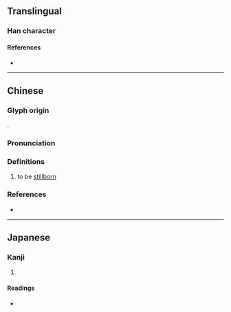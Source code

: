 {{character info/new}}
==Translingual==

===Han character===
{{Han char|rn=78|rad=歹|as=15|sn=19|four=14286|canj=MNGWC|ids=⿰歹賣}}

====References====
* {{Han ref|kx=0584.020|dkj=16601|hdz=21396.040|uh=6BB0|ud=27568|bh=F25A|bd=62042}}

----

==Chinese==
{{zh-forms}}

===Glyph origin===
{{Han etym}}
{{Han compound|歹|𧶠|c1=s|c2=p|t1=bad|ls=psc}}.

===Pronunciation===
{{zh-pron
|m=dū
|c=duk6
|mc=y
|oc=y
|cat=v
}}

===Definitions===
{{zh-hanzi}}

# {{lb|zh|literary|of a [[baby]]}} to be [[stillborn]]

===References===
* {{R:twedu|B01962}}

----

==Japanese==

===Kanji===
{{ja-kanji|grade=|rs=歹15}}

# {{rfdef|ja|sort=歹15}}

====Readings====
* {{ja-readings|on=[[とく]] (toku), [[どく]] (doku)|kun=[[やぶれる]] (yabureru)}}